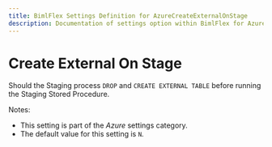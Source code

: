 ---
title: BimlFlex Settings Definition for AzureCreateExternalOnStage
description: Documentation of settings option within BimlFlex for AzureCreateExternalOnStage
---
<head>
  <meta name="varigenceProduct" content="BimlFlex"></meta>
  <meta name="varigenceArticleType" content="Reference"></meta>
</head>


# Create External On Stage

Should the Staging process `DROP` and `CREATE EXTERNAL TABLE` before running the Staging Stored Procedure.

Notes:

* This setting is part of the *Azure* settings category.
* The default value for this setting is `N`.
